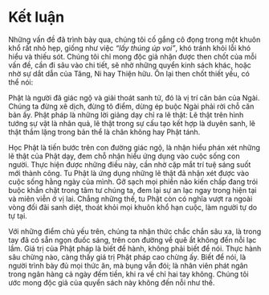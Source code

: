 
# Kết luận {- #ket-luan}

Những vấn đề đã trình bày qua, chúng tôi cố gắng cô đọng trong một khuôn khổ
rất nhỏ hẹp, giống như việc *“lấy thúng úp voi”*, khó tránh khỏi lỗi khó hiểu và thiếu
sót. Chúng tôi chỉ mong độc giả nhận được then chốt của mỗi vấn đề, cần đi sâu vào
chi tiết, sẽ nhờ những quyển kinh sách khác, hoặc nhờ sự dắt dẫn của Tăng, Ni hay
Thiện hữu. Ôn lại then chốt thiết yếu, có thể nói:  

Phật là người đã giác ngộ và giải thoát sanh tử, đó là vị trí căn bản của Ngài.
Chúng ta đừng xê dịch, đừng tô điểm, dừng ép buộc Ngài phải rời chỗ căn bản ấy.
Phật pháp là những lời giảng dạy chỉ ra lẽ thật: Lẽ thật trên hình tướng sự vật là
nhân quả, lẽ thật trong sự cấu tạo kết hợp là duyên sanh, lẽ thật thầm lặng trong bản
thể là chân không hay Phật tánh.  

Học Phật là tiến bước trên con đường giác ngộ, là nhận hiểu phán xét những lẽ
thật của Phật dạy, đem chỗ nhận hiểu ứng dụng vào cuộc sống con người. Thực hiện
được những điều này, cần nhờ cặp mắt trí tuệ sáng suốt mới thành công.
Tu Phật là ứng dụng những lẽ thật đã nhận xét được vào cuộc sống hằng ngày
của mình. Gỡ sạch mọi phiền não kiến chấp đang trói buộc khắn chặt trong tâm tư
chúng ta, đem lại sự an lạc ngay trong hiện tại và miên viễn ở vị lai. Chẳng những thế,
tu Phật còn có nghĩa vượt ra ngoài vòng đối đãi sanh diệt, thoát khỏi mọi khuôn khổ
hạn cuộc, làm người tự do tự tại.  

Với những điểm chủ yếu trên, chúng ta nhận thức chắc chắn sâu xa, là trong tay
đã có sẵn ngọn đuốc sáng, trên con đường về quê ắt không đến nỗi lạc lầm. Giá trị của
Phật pháp là biết để hành, không phải biết để nói. Thực hành sâu chừng nào, càng thấy
giá trị Phật pháp cao chừng ấy. Biết để nói, là người trình bày đủ mọi thức ăn, mà bụng
vẫn đói; là nhân viên phát ngân trong ngân hàng cả ngày đếm tiền, khi ra về chỉ hai tay
không. Chúng tôi ước mong độc giả của quyển sách này không đến nỗi như thế.

